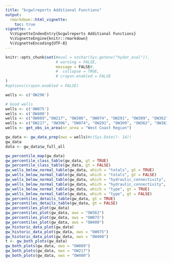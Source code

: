 ```yaml
---
title: "bcgwlreports Additional Functions"
output: 
  rmarkdown::html_vignette:
    toc: true
vignette: >
  %\VignetteIndexEntry{bcgwlreports Additional Functions}
  %\VignetteEngine{knitr::rmarkdown}
  %\VignetteEncoding{UTF-8}
---
```


```r
knitr::opts_chunk$set(#eval = nzchar(Sys.getenv("hydat_eval")),
                      # warning = FALSE, 
                      message = FALSE#,
                      #  collapse = TRUE,
                      # crayon.enabled = FALSE
)
#options(crayon.enabled = FALSE)
```

```r
wells <- c('OW296')

# Good wells
wells <- c('OW075')
wells <- c('OW400')
wells <- c("OW089","OW217", "OW306", "OW074", "OW291", "OW309", "OW362", "OW363", "OW468", "OW444")
wells <- c("OW217", "OW306", "OW074", "OW291", "OW309", "OW362", "OW363", "OW468", "OW444",'OW296')
wells <- get_obs_in_area(nr_area = "West Coast Region")

gw_data <- gw_data_prep(ows = wells)#c(Sys.Date()- 14))
gw_data
data <- gw_data$w_full_all

gw_percentile_map(gw_data)
gw_percentile_class_table(gw_data, gt = TRUE)
gw_percentile_class_table(gw_data, gt = FALSE)
gw_wells_below_normal_table(gw_data, which = "totals", gt = TRUE)
gw_wells_below_normal_table(gw_data, which = "totals", gt = FALSE)
gw_wells_below_normal_table(gw_data, which = "hydraulic_connectivity", gt = TRUE)
gw_wells_below_normal_table(gw_data, which = "hydraulic_connectivity", gt = FALSE)
gw_wells_below_normal_table(gw_data, which = "type", gt = TRUE)
gw_wells_below_normal_table(gw_data, which = "type", gt = FALSE)
gw_percentiles_details_table(gw_data, gt = TRUE)
gw_percentiles_details_table(gw_data, gt = FALSE)
gw_percentiles_plot(gw_data)
gw_percentiles_plot(gw_data, ows = "OW362")
gw_percentiles_plot(gw_data, ows = "OW075")
gw_percentiles_plot(gw_data, ows = "OW400")
gw_historic_data_plot(gw_data)
gw_historic_data_plot(gw_data, ows = "OW075")
gw_historic_data_plot(gw_data, ows = "OW400")
t <- gw_both_plots(gw_data)
gw_both_plots(gw_data, ows = "OW089")
gw_both_plots(gw_data, ows = "OW217")
gw_both_plots(gw_data, ows = "OW400")
```
